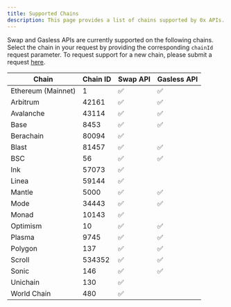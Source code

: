 ```yaml
---
title: Supported Chains
description: This page provides a list of chains supported by 0x APIs.
---
```


Swap and Gasless APIs are currently supported on the following chains. Select the chain in your request by providing the corresponding `chainId` request parameter. To request support for a new chain, please submit a request [here](https://0x.canny.io/request-features).

| Chain              | Chain ID | Swap API | Gasless API |
| ------------------ | -------- | -------- | ----------- |
| Ethereum (Mainnet) | 1        | ✅       | ✅          |
| Arbitrum           | 42161    | ✅       | ✅          |
| Avalanche          | 43114    | ✅       | ✅          |
| Base               | 8453     | ✅       | ✅          |
| Berachain          | 80094    | ✅       |             |
| Blast              | 81457    | ✅       | ✅          |
| BSC                | 56       | ✅       | ✅          |
| Ink                | 57073    | ✅       |             |
| Linea              | 59144    | ✅       |             |
| Mantle             | 5000     | ✅       | ✅          |
| Mode               | 34443    | ✅       | ✅          |
| Monad              | 10143    | ✅       |             |
| Optimism           | 10       | ✅       | ✅          |
| Plasma             | 9745     | ✅       | ✅          |
| Polygon            | 137      | ✅       | ✅          |
| Scroll             | 534352   | ✅       | ✅          |
| Sonic              | 146      | ✅       | ✅          |
| Unichain           | 130      | ✅       |             |
| World Chain        | 480      | ✅       |             |
